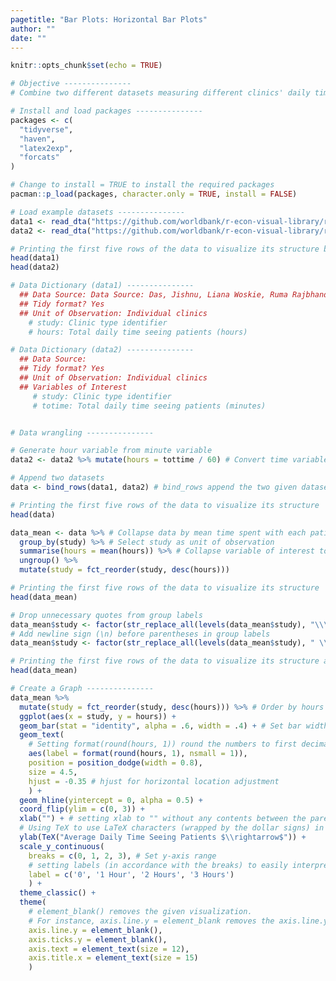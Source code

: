 ```yaml
---
pagetitle: "Bar Plots: Horizontal Bar Plots"
author: ""
date: ""
---
```


```r
knitr::opts_chunk$set(echo = TRUE)
```

```r
# Objective ---------------
# Combine two different datasets measuring different clinics' daily time with patients, create an ascending horizontal bar chart of clinics' average daily time with patients by region and clinic types

# Install and load packages ---------------
packages <- c(
  "tidyverse",
  "haven",
  "latex2exp",
  "forcats"
)

# Change to install = TRUE to install the required packages
pacman::p_load(packages, character.only = TRUE, install = FALSE)

# Load example datasets ---------------
data1 <- read_dta("https://github.com/worldbank/r-econ-visual-library/raw/master/Library/Data/HorizontalBarPlot1.dta")
data2 <- read_dta("https://github.com/worldbank/r-econ-visual-library/raw/master/Library/Data/HorizontalBarPlot2.dta")

# Printing the first five rows of the data to visualize its structure before data wrangling
head(data1)
head(data2)

# Data Dictionary (data1) ---------------
  ## Data Source: Data Source: Das, Jishnu, Liana Woskie, Ruma Rajbhandari, Kamran Abbasi, and Ashish Jha. “Rethinking assumptions about delivery of healthcare: implications for universal health coverage.” Bmj 361 (2018).
  ## Tidy format? Yes
  ## Unit of Observation: Individual clinics
    # study: Clinic type identifier
    # hours: Total daily time seeing patients (hours)

# Data Dictionary (data2) ---------------
  ## Data Source:
  ## Tidy format? Yes
  ## Unit of Observation: Individual clinics
  ## Variables of Interest
     # study: Clinic type identifier
     # totime: Total daily time seeing patients (minutes)


# Data wrangling ---------------

# Generate hour variable from minute variable
data2 <- data2 %>% mutate(hours = tottime / 60) # Convert time variable to hourly format 

# Append two datasets
data <- bind_rows(data1, data2) # bind_rows append the two given datasets

# Printing the first five rows of the data to visualize its structure 
head(data)

data_mean <- data %>% # Collapse data by mean time spent with each patient by each clinic type
  group_by(study) %>% # Select study as unit of observation
  summarise(hours = mean(hours)) %>% # Collapse variable of interest to mean of hours
  ungroup() %>%
  mutate(study = fct_reorder(study, desc(hours))) 

# Printing the first five rows of the data to visualize its structure 
head(data_mean)

# Drop unnecessary quotes from group labels 
data_mean$study <- factor(str_replace_all(levels(data_mean$study), "\\\"", ""))
# Add newline sign (\n) before parentheses in group labels
data_mean$study <- factor(str_replace_all(levels(data_mean$study), " \\(", "\n\\("))

# Printing the first five rows of the data to visualize its structure after data wrangling
head(data_mean)

# Create a Graph ---------------
data_mean %>%
  mutate(study = fct_reorder(study, desc(hours))) %>% # Order by hours (descending)
  ggplot(aes(x = study, y = hours)) + 
  geom_bar(stat = "identity", alpha = .6, width = .4) + # Set bar width & transparency
  geom_text(
    # Setting format(round(hours, 1)) round the numbers to first decimal point
    aes(label = format(round(hours, 1), nsmall = 1)), 
    position = position_dodge(width = 0.8), 
    size = 4.5,
    hjust = -0.35 # hjust for horizontal location adjustment
    ) +
  geom_hline(yintercept = 0, alpha = 0.5) +
  coord_flip(ylim = c(0, 3)) +
  xlab("") + # setting xlab to "" without any contents between the parentheses removes the label for the x-axis
  # Using TeX to use LaTeX characters (wrapped by the dollar signs) in the plot 
  ylab(TeX("Average Daily Time Seeing Patients $\\rightarrow$")) +  
  scale_y_continuous(
    breaks = c(0, 1, 2, 3), # Set y-axis range 
    # setting labels (in accordance with the breaks) to easily interpretable labels 
    label = c('0', '1 Hour', '2 Hours', '3 Hours') 
    ) + 
  theme_classic() +
  theme(
    # element_blank() removes the given visualization. 
    # For instance, axis.line.y = element_blank removes the axis.line.y
    axis.line.y = element_blank(),
    axis.ticks.y = element_blank(),
    axis.text = element_text(size = 12),
    axis.title.x = element_text(size = 15)
    )
  
```

